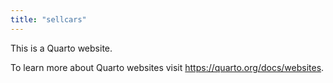 ```yaml
---
title: "sellcars"
---
```


This is a Quarto website.

To learn more about Quarto websites visit <https://quarto.org/docs/websites>.
